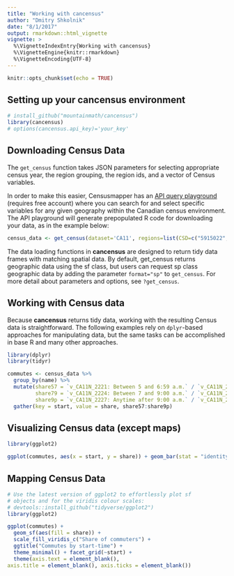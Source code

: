 ```yaml
---
title: "Working with cancensus"
author: "Dmitry Shkolnik"
date: "8/1/2017"
output: rmarkdown::html_vignette
vignette: >
  %\VignetteIndexEntry{Working with cancensus}
  %\VignetteEngine{knitr::rmarkdown}
  %\VignetteEncoding{UTF-8}
---
```


```r
knitr::opts_chunk$set(echo = TRUE)
```

## Setting up your cancensus environment

```r
# install_github("mountainmath/cancensus")
library(cancensus)
# options(cancensus.api_key)='your_key'
```
## Downloading Census Data

The `get_census` function takes JSON parameters for selecting appropriate census year, the region grouping, the region ids, and a vector of Census variables. 

In order to make this easier, Censusmapper has an [API query playground](https://censusmapper.ca/api/) (requires free account) where you can search for and select specific variables for any given geography within the Canadian census environment. The API playground will generate prepopulated R code for downloading your data, as in the example below: 

```r
census_data <- get_census(dataset='CA11', regions=list(CSD=c("5915022","5915025","5915015","5915011","5915004","5915029","5915046","5915055","5915034")), vectors=c("v_CA11N_2221","v_CA11N_2224","v_CA11N_2227","v_CA11N_2218"), level='CSD', geo_format = 'sf')
```
The data loading functions in **cancensus** are designed to return tidy data frames with matching spatial data. By default, get_census returns geographic data using the sf class, but users can request sp class geographic data by adding the parameter `format="sp"` to `get_census`. For more detail about parameters and options, see `?get_census`. 

## Working with Census data

Because **cancensus** returns tidy data, working with the resulting Census data is straightforward. The following examples rely on `dplyr`-based approaches for manipulating data, but the same tasks can be accomplished in base R and many other approaches. 

```r
library(dplyr)
library(tidyr)

commutes <- census_data %>% 
  group_by(name) %>%
  mutate(share57 = `v_CA11N_2221: Between 5 and 6:59 a.m.` / `v_CA11N_2218: Total employed population aged 15 years and over by time leaving for work`,
         share79 = `v_CA11N_2224: Between 7 and 9:00 a.m.` / `v_CA11N_2218: Total employed population aged 15 years and over by time leaving for work`,
         share9p = `v_CA11N_2227: Anytime after 9:00 a.m.` / `v_CA11N_2218: Total employed population aged 15 years and over by time leaving for work`) %>%
  gather(key = start, value = share, share57:share9p)
```

## Visualizing Census data (except maps)

```r
library(ggplot2)

ggplot(commutes, aes(x = start, y = share)) + geom_bar(stat = "identity") + facet_wrap(~name) + theme_minimal() + scale_x_discrete("",labels = c("share57" = "5-7am", "share79" = "7-9am","share9p" = "After 9am")) + scale_y_continuous("Share of all commuters")+ ggtitle("Share of Commutes by Start Time", subtitle = "2011 NHS, Selected Census Subdivisions")
```

## Mapping Census Data

```r
# Use the latest version of ggplot2 to effortlessly plot sf
# objects and for the viridis colour scales:
# devtools::install_github("tidyverse/ggplot2")
library(ggplot2)

ggplot(commutes) +
  geom_sf(aes(fill = share)) +
  scale_fill_viridis_c("Share of commuters") +
  ggtitle("Commutes by start-time") +
  theme_minimal() + facet_grid(~start) +
  theme(axis.text = element_blank(), 
axis.title = element_blank(), axis.ticks = element_blank()) 
```
